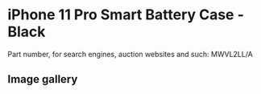 
# iPhone 11 Pro Smart Battery Case - Black

Part number, for search engines, auction websites and such: MWVL2LL/A

## Image gallery

<div style={{ width: '100%', maxWidth: '768px' }}>
<GalleryComponent
    images={[
      {
        original: "/everysource/MWVL2.webp",
        thumbnail: "/everypreview/MWVL2.webp",
      },
      {
        original: "/everysource/MWVL2_AV1.webp",
        thumbnail: "/everypreview/MWVL2_AV1.webp",
      },
      {
        original: "/everysource/MWVL2_AV2.webp",
        thumbnail: "/everypreview/MWVL2_AV2.webp",
      },
      {
        original: "/everysource/MWVL2_AV3.webp",
        thumbnail: "/everypreview/MWVL2_AV3.webp",
      },
      {
        original: "/everysource/MWVL2_AV4.webp",
        thumbnail: "/everypreview/MWVL2_AV4.webp",
      },
      {
        original: "/everysource/MWVL2_AV5.webp",
        thumbnail: "/everypreview/MWVL2_AV5.webp",
      },
      {
        original: "/everysource/MWVL2_AV6.webp",
        thumbnail: "/everypreview/MWVL2_AV6.webp",
      }
    ]}
  />
</div>